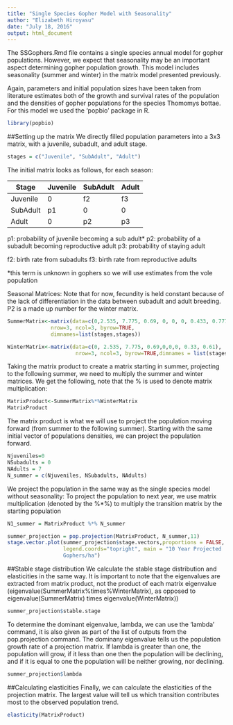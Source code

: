 ```yaml
---
title: "Single Species Gopher Model with Seasonality"
author: "Elizabeth Hiroyasu"
date: "July 18, 2016"
output: html_document
---
```

The SSGophers.Rmd file contains a single species annual model for gopher populations. However, we expect that seasonality may be an important aspect determining gopher population growth. This model includes seasonality (summer and winter) in the matrix model presented previously.

Again, parameters and initial population sizes have been taken from literature estimates both of the growth and survival rates of the population and the densities of gopher populations for the species Thomomys bottae. For this model we used the 'popbio' package in R.
```r
library(popbio)
```

##Setting up the matrix
We directly filled population parameters into a 3x3 matrix, with a juvenile, subadult, and adult stage. 

```r
stages = c("Juvenile", "SubAdult", "Adult")
```

The initial matrix looks as follows, for each season:

 Stage   | Juvenile | SubAdult | Adult
---------|----------|----------|-------            
Juvenile | 0        | f2       | f3 
SubAdult | p1       | 0        | 0
Adult    | 0        | p2       | p3 

p1: probability of juvenile becoming a sub adult*
p2: probability of a subadult becoming reproductive adult
p3: probability of staying adult

f2: birth rate from subadults
f3: birth rate from reproductive adults

*this term is unknown in gophers so we will use estimates from the vole population

Seasonal Matrices:
Note that for now, fecundity is held constant because of the lack of differentiation in the data between subadult and adult breeding. P2 is a made up number for the winter matrix.
```r
SummerMatrix<-matrix(data=c(0,2.535, 7.775, 0.69, 0, 0, 0, 0.433, 0.777),
              nrow=3, ncol=3, byrow=TRUE,
              dimnames=list(stages,stages))

WinterMatrix<-matrix(data=c(0, 2.535, 7.775, 0.69,0,0,0, 0.33, 0.61), 
                      nrow=3, ncol=3, byrow=TRUE,dimnames = list(stages, stages))
```

Taking the matrix product to create a matrix starting in summer, projecting to the following summer, we need to multiply the summer and winter matrices. We get the following, note that the % is used to denote matrix multiplication:
```r
MatrixProduct<-SummerMatrix%*%WinterMatrix
MatrixProduct
```

The matrix product is what we will use to project the population moving forward (from summer to the following summer). Starting with the same initial vector of populations densities, we can project the population forward.
```r
Njuveniles=0
NSubadults = 0
NAdults = 7
N_summer = c(Njuveniles, NSubadults, NAdults)
```

We project the population in the same way as the single species model without seasonality:
To project the population to next year, we use matrix multiplication (denoted by the %*%) to multiply the transition matrix by the starting population
```r
N1_summer = MatrixProduct %*% N_summer

summer_projection = pop.projection(MatrixProduct, N_summer,11)
stage.vector.plot(summer_projection$stage.vectors,proportions = FALSE, 
                  legend.coords="topright", main = "10 Year Projected
                  Gophers/ha")

```

##Stable stage distribution
We calculate the stable stage distribution and elasticities in the same way. It is important to note that the eigenvalues are extracted from matrix product, not the product of each matrix eigenvalue (eigenvalue(SummerMatrix%times%WinterMatrix), as opposed to eigenvalue(SummerMatrix) times eigenvalue(WinterMatrix))
```r
summer_projection$stable.stage
```

To determine the dominant eigenvalue, lambda, we can use the 'lambda' command, it is also given as part of the list of outputs from the pop.projection command. The dominany eigenvalue tells us the population growth rate of a projection matrix. If lambda is greater than one, the population will grow, if it less than one then the population will be declining, and if it is equal to one the population will be neither growing, nor declining.
```r
summer_projection$lambda
```

##Calculating elasticities
Finally, we can calculate the elasticities of the projection matrix. The largest value will tell us which transition contributes most to the observed population trend.
```r
elasticity(MatrixProduct)
```
